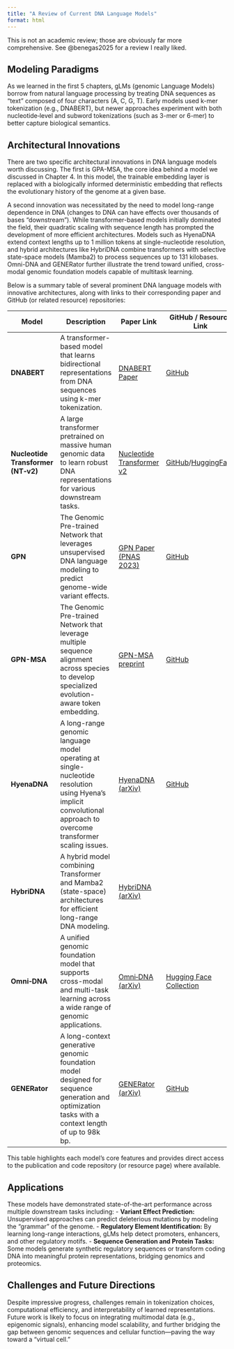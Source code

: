 ```yaml
---
title: "A Review of Current DNA Language Models"
format: html
---
```


This is not an academic review; those are obviously far more comprehensive. See @benegas2025 for a review I really liked.

## Modeling Paradigms

As we learned in the first 5 chapters, gLMs (genomic Language Models) borrow from natural language processing by treating DNA sequences as “text” composed of four characters (A, C, G, T). Early models used k-mer tokenization (e.g., DNABERT), but newer approaches experiment with both nucleotide‐level and subword tokenizations (such as 3-mer or 6-mer) to better capture biological semantics.

## Architectural Innovations

There are two specific architectural innovations in DNA language models worth discussing. The first is GPA-MSA, the core idea behind a model we discussed in Chapter 4. In this model, the trainable embedding layer is replaced with a biologically informed deterministic embedding that reflects the evolutionary history of the genome at a given base.

A second innovation was necessitated by the need to model long-range dependence in DNA (changes to DNA can have effects over thousands of bases "downstream"). While transformer-based models initially dominated the field, their quadratic scaling with sequence length has prompted the development of more efficient architectures. Models such as HyenaDNA extend context lengths up to 1 million tokens at single-nucleotide resolution, and hybrid architectures like HybriDNA combine transformers with selective state-space models (Mamba2) to process sequences up to 131 kilobases. Omni-DNA and GENERator further illustrate the trend toward unified, cross-modal genomic foundation models capable of multitask learning.

Below is a summary table of several prominent DNA language models with innovative architectures, along with links to their corresponding paper and GitHub (or related resource) repositories:

| Model | Description | Paper Link | GitHub / Resource Link |
|-----------------|----------------------|-----------------|-----------------|
| **DNABERT** | A transformer-based model that learns bidirectional representations from DNA sequences using k-mer tokenization. | [DNABERT Paper](https://doi.org/10.1093/bioinformatics/btab083) | [GitHub](https://github.com/jerryji1993/DNABERT) |
| **Nucleotide Transformer (NT‑v2)** | A large transformer pretrained on massive human genomic data to learn robust DNA representations for various downstream tasks. | [Nucleotide Transformer v2](https://doi.org/10.1038/s41592-024-02523-z) | [GitHub](https://github.com/instadeepai/nucleotide-transformer)/[HuggingFace](https://huggingface.co/collections/InstaDeepAI/nucleotide-transformer-65099cdde13ff96230f2e592) |
| **GPN** | The Genomic Pre-trained Network that leverages unsupervised DNA language modeling to predict genome-wide variant effects. | [GPN Paper (PNAS 2023)](https://doi.org/10.1073/pnas.2311219120) | [GitHub](https://github.com/songlab-cal/gpn) |
| **GPN-MSA** | The Genomic Pre-trained Network that leverage multiple sequence alignment across species to develop specialized evolution-aware token embedding. | [GPN-MSA preprint](https://pubmed.ncbi.nlm.nih.gov/37873118/) | [GitHub](https://github.com/songlab-cal/gpn) |
| **HyenaDNA** | A long-range genomic language model operating at single-nucleotide resolution using Hyena’s implicit convolutional approach to overcome transformer scaling issues. | [HyenaDNA (arXiv)](https://arxiv.org/abs/2306.15794) | [GitHub](https://github.com/HazyResearch/hyena-dna) |
| **HybriDNA** | A hybrid model combining Transformer and Mamba2 (state-space) architectures for efficient long-range DNA modeling. | [HybriDNA (arXiv)](https://arxiv.org/abs/2502.10807) |  |
| **Omni‑DNA** | A unified genomic foundation model that supports cross-modal and multi-task learning across a wide range of genomic applications. | [Omni‑DNA (arXiv)](https://arxiv.org/abs/2502.03499) | [Hugging Face Collection](https://huggingface.co/collections/zehui127) |
| **GENERator** | A long-context generative genomic foundation model designed for sequence generation and optimization tasks with a context length of up to 98k bp. | [GENERator (arXiv)](https://arxiv.org/abs/2502.07272) | [GitHub](https://github.com/GenerTeam/GENERator) |

This table highlights each model’s core features and provides direct access to the publication and code repository (or resource page) where available.

## Applications

These models have demonstrated state-of-the-art performance across multiple downstream tasks including: - **Variant Effect Prediction:** Unsupervised approaches can predict deleterious mutations by modeling the “grammar” of the genome. - **Regulatory Element Identification:** By learning long-range interactions, gLMs help detect promoters, enhancers, and other regulatory motifs. - **Sequence Generation and Protein Tasks:** Some models generate synthetic regulatory sequences or transform coding DNA into meaningful protein representations, bridging genomics and proteomics.

## Challenges and Future Directions

Despite impressive progress, challenges remain in tokenization choices, computational efficiency, and interpretability of learned representations. Future work is likely to focus on integrating multimodal data (e.g., epigenomic signals), enhancing model scalability, and further bridging the gap between genomic sequences and cellular function—paving the way toward a “virtual cell.”